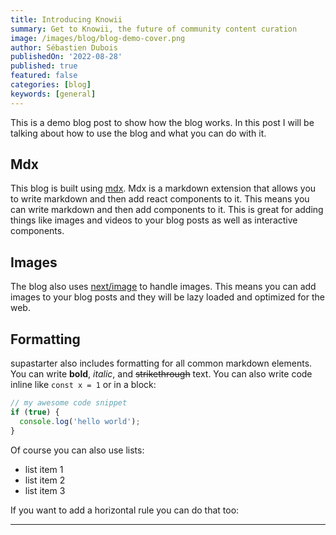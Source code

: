 ```yaml
---
title: Introducing Knowii
summary: Get to Knowii, the future of community content curation
image: /images/blog/blog-demo-cover.png
author: Sébastien Dubois
publishedOn: '2022-08-28'
published: true
featured: false
categories: [blog]
keywords: [general]
---
```


This is a demo blog post to show how the blog works. In this post I will be talking about how to use the blog and what you can do with it.

## Mdx

This blog is built using [mdx](https://mdxjs.com/). Mdx is a markdown extension that allows you to write markdown and then add react components to it. This means you can write markdown and then add components to it. This is great for adding things like images and videos to your blog posts as well as interactive components.

## Images

The blog also uses [next/image](https://nextjs.org/docs/api-reference/next/image) to handle images. This means you can add images to your blog posts and they will be lazy loaded and optimized for the web.

## Formatting

supastarter also includes formatting for all common markdown elements. You can write **bold**, _italic_, and ~~strikethrough~~ text. You can also write code inline like `const x = 1` or in a block:

```typescript
// my awesome code snippet
if (true) {
  console.log('hello world');
}
```

Of course you can also use lists:

- list item 1
- list item 2
- list item 3

If you want to add a horizontal rule you can do that too:

---
